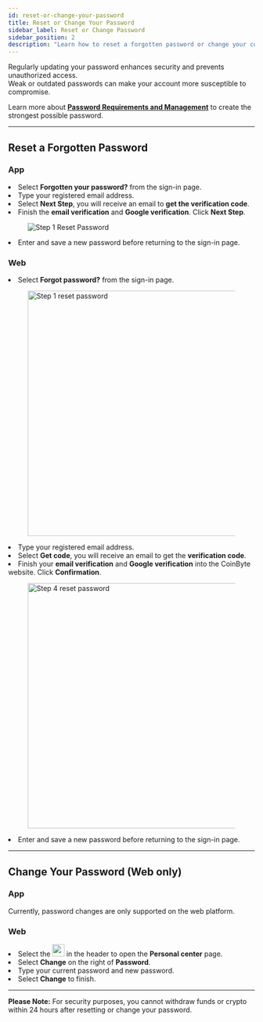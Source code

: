```yaml
---
id: reset-or-change-your-password
title: Reset or Change Your Password
sidebar_label: Reset or Change Password
sidebar_position: 2
description: "Learn how to reset a forgotten password or change your current password for your CoinByte account."
---
```



Regularly updating your password enhances security and prevents unauthorized access.  
Weak or outdated passwords can make your account more susceptible to compromise.

Learn more about <a href="/docs/account-security/create-coinbyte-account/password-requirements-and-management"><strong>Password Requirements and Management</strong></a> to create the strongest possible password.

---

## Reset a Forgotten Password

<Tabs groupId="platform">
  <TabItem value="mobile" label="Mobile App">
<div style={{ marginTop: '2.5rem' }}></div>

### **App**

<div style={{ marginTop: '1.5rem' }}></div>

<RoundStepList>
  <li>Select <strong>Forgotten your password?</strong> from the sign-in page.</li>

  <li>Type your registered email address.</li>
  <li>Select <strong>Next Step</strong>, you will receive an email to <strong>get the verification code</strong>.</li>
  <li>Finish the <strong>email verification</strong> and <strong>Google verification</strong>. Click <strong>Next Step</strong>.</li>

<figure style={{ textAlign: 'center' }}>
  <img src={useBaseUrl('/img/account-security/update-details/reset-or-change-your-password/1.png')}
    alt="Step 1 Reset Password"
    style={{ width: 300 }}
  />
</figure>

  <li>Enter and save a new password before returning to the sign-in page.</li>
</RoundStepList>

  </TabItem>

  <TabItem value="web" label="Web">
<div style={{ marginTop: '2.5rem' }}></div>

### **Web**

<div style={{ marginTop: '1.5rem' }}></div>

<RoundStepList>
  <li>Select <strong>Forgot password?</strong> from the sign-in page.</li>
 <figure style={{ textAlign: 'center' }}>
      <img src={useBaseUrl('/img/account-security/update-details/reset-or-change-your-password/2.png')} alt="Step 1 reset password" width="500" />
    </figure>
  <li>Type your registered email address.</li>
  <li>Select <strong>Get code</strong>, you will receive an email to get the <strong>verification code</strong>.</li>
  <li>Finish your <strong>email verification</strong> and <strong>Google verification</strong> into the CoinByte website. Click <strong>Confirmation</strong>.</li>
 <figure style={{ textAlign: 'center' }}>
<img src={useBaseUrl('/img/account-security/update-details/reset-or-change-your-password/3.png')} alt="Step 4 reset password" width="500" />
    </figure>
  <li>Enter and save a new password before returning to the sign-in page.</li>
</RoundStepList>

  </TabItem>
</Tabs>

---

## Change Your Password (Web only)

<Tabs groupId="platform">
  <TabItem value="mobile" label="Mobile App">
<div style={{ marginTop: '2.5rem' }}></div>

### **App**

<div style={{ marginTop: '1.5rem' }}></div>

Currently, password changes are only supported on the web platform. 

  </TabItem>

  <TabItem value="web" label="Web">
<div style={{ marginTop: '2.5rem' }}></div>

### **Web**

<div style={{ marginTop: '1.5rem' }}></div>

<RoundStepList>
  <li>Select the <img src={useBaseUrl('/img/general/profile-center-web.png')} alt="profile icon" width="25" /> in the header to open the <strong>Personal center</strong> page.</li>
  <li>Select <strong>Change</strong> on the right of <strong>Password</strong>.</li>
  <li>Type your current password and new password.</li>
  <li>Select <strong>Change</strong> to finish.</li>
</RoundStepList>

  </TabItem>
</Tabs>

---

<WarningBox>
<strong>Please Note:</strong> For security purposes, you cannot withdraw funds or crypto within 24 hours after resetting or change your password.
</WarningBox>

<RelatedArticles category="account-security" />
